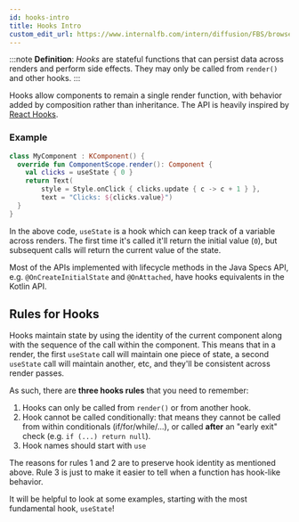 ```yaml
---
id: hooks-intro
title: Hooks Intro
custom_edit_url: https://www.internalfb.com/intern/diffusion/FBS/browsefile/master/fbandroid/libraries/components/docs/kotlin/hooks-intro.mdx
---
```



:::note
**Definition**: *Hooks* are stateful functions that can persist data across renders and perform side effects. They may only be called from `render()` and other hooks.
:::

Hooks allow components to remain a single render function, with behavior added by composition rather than inheritance. The API is heavily inspired by [React Hooks](https://reactjs.org/docs/hooks-intro.html).

### Example

```kotlin {3}
class MyComponent : KComponent() {
  override fun ComponentScope.render(): Component {
    val clicks = useState { 0 }
    return Text(
        style = Style.onClick { clicks.update { c -> c + 1 } },
        text = "Clicks: ${clicks.value}")
  }
}
```

In the above code, `useState` is a hook which can keep track of a variable across renders. The first time it's called it'll return the initial value (`0`), but subsequent calls will return the current value of the state.

Most of the APIs implemented with lifecycle methods in the Java Specs API, e.g. `@OnCreateInitialState` and `@OnAttached`, have hooks equivalents in the Kotlin API.

## Rules for Hooks

Hooks maintain state by using the identity of the current component along with the sequence of the call within the component. This means that in a render, the first `useState` call will maintain one piece of state, a second `useState` call will maintain another, etc, and they'll be consistent across render passes.

As such, there are **three hooks rules** that you need to remember:
 1. Hooks can only be called from `render()` or from another hook.
 2. Hook cannot be called conditionally: that means they cannot be called from within conditionals (if/for/while/...), or called **after** an "early exit" check (e.g. `if (...) return null`).
 3. Hook names should start with `use`

The reasons for rules 1 and 2 are to preserve hook identity as mentioned above. Rule 3 is just to make it easier to tell when a function has hook-like behavior.

It will be helpful to look at some examples, starting with the most fundamental hook, `useState`!
